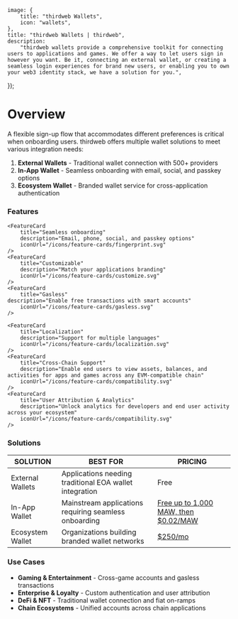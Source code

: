 
	image: {
		title: "thirdweb Wallets",
		icon: "wallets",
	},
	title: "thirdweb Wallets | thirdweb",
	description:
		"thirdweb wallets provide a comprehensive toolkit for connecting users to applications and games. We offer a way to let users sign in however you want. Be it, connecting an external wallet, or creating a seamless login experiences for brand new users, or enabling you to own your web3 identity stack, we have a solution for you.",
});

# Overview

A flexible sign-up flow that accommodates different preferences is critical when onboarding users. thirdweb offers multiple wallet solutions to meet various integration needs:

1. **External Wallets** - Traditional wallet connection with 500+ providers
2. **In-App Wallet** - Seamless onboarding with email, social, and passkey options
3. **Ecosystem Wallet** - Branded wallet service for cross-application authentication

<DocImage src={EcosystemWalletOverview} />

### Features

<div
	className="my-4 grid gap-2 md:grid-cols-2 lg:grid-cols-2 "
>
	<FeatureCard
		title="Wallet Support"
		description="500+ wallet providers supported"
		iconUrl="/icons/feature-cards/wallet.svg"
	/>
    <FeatureCard
    	title="Fiat On-Ramp"
    	description="Enable purchase options directly in modal"
        iconUrl="/icons/feature-cards/fiat-ramp.svg"
    />

    <FeatureCard
    	title="Seamless onboarding"
    	description="Email, phone, social, and passkey options"
        iconUrl="/icons/feature-cards/fingerprint.svg"
    />
    <FeatureCard
		title="Customizable"
		description="Match your applications branding"
		iconUrl="/icons/feature-cards/customize.svg"
	/>
	<FeatureCard
		title="Gasless"
	description="Enable free transactions with smart accounts"
		iconUrl="/icons/feature-cards/gasless.svg"
	/>

    <FeatureCard
    	title="Localization"
    	description="Support for multiple languages"
        iconUrl="/icons/feature-cards/localization.svg"
    />
	<FeatureCard
		title="Cross-Chain Support"
		description="Enable end users to view assets, balances, and activities for apps and games across any EVM-compatible chain"
		iconUrl="/icons/feature-cards/compatibility.svg"
	/>
	<FeatureCard
		title="User Attribution & Analytics"
		description="Unlock analytics for developers and end user activity across your ecosystem"
		iconUrl="/icons/feature-cards/compatibility.svg"
	/>
</div>

### Solutions

| SOLUTION | BEST FOR | PRICING |
|----------|----------|----------|
| External Wallets | Applications needing traditional EOA wallet integration | Free |
| In-App Wallet | Mainstream applications requiring seamless onboarding | [Free up to 1,000 MAW, then $0.02/MAW](https://thirdweb.com/pricing) |
| Ecosystem Wallet | Organizations building branded wallet networks | [$250/mo](https://thirdweb.com/pricing) |

### Use Cases

- **Gaming & Entertainment** - Cross-game accounts and gasless transactions
- **Enterprise & Loyalty** - Custom authentication and user attribution
- **DeFi & NFT** - Traditional wallet connection and fiat on-ramps
- **Chain Ecosystems** - Unified accounts across chain applications

<ArticleIconCard
	icon={WalletsConnectIcon}
	title="Getting started"
	description="See our get started guide for quickly getting up and running with thirdweb wallets on the various supported platform."
	href="/connect/wallet/get-started"
/>

<DocImage src={customModal} />
